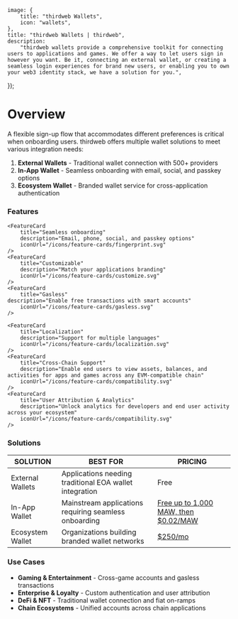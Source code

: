 
	image: {
		title: "thirdweb Wallets",
		icon: "wallets",
	},
	title: "thirdweb Wallets | thirdweb",
	description:
		"thirdweb wallets provide a comprehensive toolkit for connecting users to applications and games. We offer a way to let users sign in however you want. Be it, connecting an external wallet, or creating a seamless login experiences for brand new users, or enabling you to own your web3 identity stack, we have a solution for you.",
});

# Overview

A flexible sign-up flow that accommodates different preferences is critical when onboarding users. thirdweb offers multiple wallet solutions to meet various integration needs:

1. **External Wallets** - Traditional wallet connection with 500+ providers
2. **In-App Wallet** - Seamless onboarding with email, social, and passkey options
3. **Ecosystem Wallet** - Branded wallet service for cross-application authentication

<DocImage src={EcosystemWalletOverview} />

### Features

<div
	className="my-4 grid gap-2 md:grid-cols-2 lg:grid-cols-2 "
>
	<FeatureCard
		title="Wallet Support"
		description="500+ wallet providers supported"
		iconUrl="/icons/feature-cards/wallet.svg"
	/>
    <FeatureCard
    	title="Fiat On-Ramp"
    	description="Enable purchase options directly in modal"
        iconUrl="/icons/feature-cards/fiat-ramp.svg"
    />

    <FeatureCard
    	title="Seamless onboarding"
    	description="Email, phone, social, and passkey options"
        iconUrl="/icons/feature-cards/fingerprint.svg"
    />
    <FeatureCard
		title="Customizable"
		description="Match your applications branding"
		iconUrl="/icons/feature-cards/customize.svg"
	/>
	<FeatureCard
		title="Gasless"
	description="Enable free transactions with smart accounts"
		iconUrl="/icons/feature-cards/gasless.svg"
	/>

    <FeatureCard
    	title="Localization"
    	description="Support for multiple languages"
        iconUrl="/icons/feature-cards/localization.svg"
    />
	<FeatureCard
		title="Cross-Chain Support"
		description="Enable end users to view assets, balances, and activities for apps and games across any EVM-compatible chain"
		iconUrl="/icons/feature-cards/compatibility.svg"
	/>
	<FeatureCard
		title="User Attribution & Analytics"
		description="Unlock analytics for developers and end user activity across your ecosystem"
		iconUrl="/icons/feature-cards/compatibility.svg"
	/>
</div>

### Solutions

| SOLUTION | BEST FOR | PRICING |
|----------|----------|----------|
| External Wallets | Applications needing traditional EOA wallet integration | Free |
| In-App Wallet | Mainstream applications requiring seamless onboarding | [Free up to 1,000 MAW, then $0.02/MAW](https://thirdweb.com/pricing) |
| Ecosystem Wallet | Organizations building branded wallet networks | [$250/mo](https://thirdweb.com/pricing) |

### Use Cases

- **Gaming & Entertainment** - Cross-game accounts and gasless transactions
- **Enterprise & Loyalty** - Custom authentication and user attribution
- **DeFi & NFT** - Traditional wallet connection and fiat on-ramps
- **Chain Ecosystems** - Unified accounts across chain applications

<ArticleIconCard
	icon={WalletsConnectIcon}
	title="Getting started"
	description="See our get started guide for quickly getting up and running with thirdweb wallets on the various supported platform."
	href="/connect/wallet/get-started"
/>

<DocImage src={customModal} />
